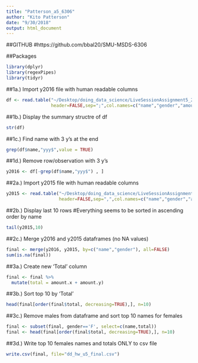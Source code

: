 ```yaml
---
title: "Patterson_a5_6306"
author: "Kito Patterson"
date: "9/30/2018"
output: html_document
---
```


##GITHUB 
#https://github.com/bbal20/SMU-MSDS-6306

##Packages
```R
library(dplyr)
library(regexPipes)
library(tidyr)
```

##1a.) Import y2016 file with human readable columns
```R
df <- read.table("~/Desktop/doing_data_science/LiveSessionAssignment5_2/yob2016.txt", 
                 header=FALSE,sep=";",col.names=c("name","gender","amount"))
```

##1b.) Display the summary structre of df
```R
str(df)
```

##1c.) Find name with 3 y's at the end 
```R
grep(df$name,"yyy$",value = TRUE) 
```

##1d.) Remove row/observation with 3 y's
```R
y2016 <- df[-grep(df$name,"yyy$") , ]
```

##2a.) Import y2015 file with human readable columns
```R
y2015 <- read.table("~/Desktop/doing_data_science/LiveSessionAssignment5_2/yob2015.txt", 
                    header=FALSE,sep=",",col.names=c("name","gender","amount")) 
```

##2b.) Display last 10 rows
#Everything seems to be sorted in ascending order by name
```R
tail(y2015,10)
```

##2c.) Merge y2016 and y2015 dataframes (no NA values)
```R
final <- merge(y2016, y2015, by=c("name","gender"), all=FALSE)
sum(is.na(final))
```

##3a.) Create new 'Total' column 
```R
final <- final %>%
  mutate(total = amount.x + amount.y)
```

##3b.) Sort top 10 by 'Total'
```R
head(final[order(final$total, decreasing=TRUE),], n=10)
```

##3c.) Remove males from dataframe and sort top 10 names for females
```R
final <- subset(final, gender=='F', select=c(name,total))
final <- head(final[order(final$total, decreasing=TRUE),], n=10)
```

##3d.) Write top 10 females names and totals ONLY to csv file 
```R
write.csv(final, file="dd_hw_u5_final.csv")
```




          